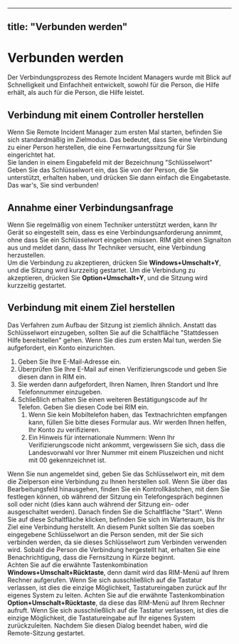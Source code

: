 
---
title: "Verbunden werden"
---

# Verbunden werden
Der Verbindungsprozess des Remote Incident Managers wurde mit Blick auf Schnelligkeit und Einfachheit entwickelt, sowohl für die Person, die Hilfe erhält, als auch für die Person, die Hilfe leistet.
## Verbindung mit einem Controller herstellen
Wenn Sie Remote Incident Manager zum ersten Mal starten, befinden Sie sich standardmäßig im Zielmodus. Das bedeutet, dass Sie eine Verbindung zu einer Person herstellen, die eine Fernwartungssitzung für Sie eingerichtet hat.  
Sie landen in einem Eingabefeld mit der Bezeichnung "Schlüsselwort" Geben Sie das Schlüsselwort ein, das Sie von der Person, die Sie unterstützt, erhalten haben, und drücken Sie dann einfach die Eingabetaste. Das war's, Sie sind verbunden!
## Annahme einer Verbindungsanfrage
Wenn Sie regelmäßig von einem Techniker unterstützt werden, kann Ihr Gerät so eingestellt sein, dass es eine Verbindungsanforderung annimmt, ohne dass Sie ein Schlüsselwort eingeben müssen. RIM gibt einen Signalton aus und meldet dann, dass Ihr Techniker versucht, eine Verbindung herzustellen.  
<Windows>Um die Verbindung zu akzeptieren, drücken Sie **Windows+Umschalt+Y**, und die Sitzung wird kurzzeitig gestartet.</Windows>
<MacOS>Um die Verbindung zu akzeptieren, drücken Sie **Option+Umschalt+Y**, und die Sitzung wird kurzzeitig gestartet.</MacOS>
## Verbindung mit einem Ziel herstellen
Das Verfahren zum Aufbau der Sitzung ist ziemlich ähnlich. Anstatt das Schlüsselwort einzugeben, sollten Sie auf die Schaltfläche "Stattdessen Hilfe bereitstellen" gehen. Wenn Sie dies zum ersten Mal tun, werden Sie aufgefordert, ein Konto einzurichten.
1. Geben Sie Ihre E-Mail-Adresse ein.
1. Überprüfen Sie Ihre E-Mail auf einen Verifizierungscode und geben Sie diesen dann in RIM ein.
1. Sie werden dann aufgefordert, Ihren Namen, Ihren Standort und Ihre Telefonnummer einzugeben.
1. Schließlich erhalten Sie einen weiteren Bestätigungscode auf Ihr Telefon. Geben Sie diesen Code bei RIM ein.
    1. Wenn Sie kein Mobiltelefon haben, das Textnachrichten empfangen kann, füllen Sie bitte dieses Formular aus. Wir werden Ihnen helfen, Ihr Konto zu verifizieren.
    1. Ein Hinweis für internationale Nummern: Wenn Ihr Verifizierungscode nicht ankommt, vergewissern Sie sich, dass die Landesvorwahl vor Ihrer Nummer mit einem Pluszeichen und nicht mit 00 gekennzeichnet ist.

Wenn Sie nun angemeldet sind, geben Sie das Schlüsselwort ein, mit dem die Zielperson eine Verbindung zu Ihnen herstellen soll. Wenn Sie über das Bearbeitungsfeld hinausgehen, finden Sie ein Kontrollkästchen, mit dem Sie festlegen können, ob während der Sitzung ein Telefongespräch beginnen soll oder nicht (dies kann auch während der Sitzung ein- oder ausgeschaltet werden). Danach finden Sie die Schaltfläche "Start". Wenn Sie auf diese Schaltfläche klicken, befinden Sie sich im Warteraum, bis Ihr Ziel eine Verbindung herstellt. An diesem Punkt sollten Sie das soeben eingegebene Schlüsselwort an die Person senden, mit der Sie sich verbinden werden, da sie dieses Schlüsselwort zum Verbinden verwenden wird. Sobald die Person die Verbindung hergestellt hat, erhalten Sie eine Benachrichtigung, dass die Fernsitzung in Kürze beginnt.  
<Windows>Achten Sie auf die erwähnte Tastenkombination **Windows+Umschalt+Rücktaste**, denn damit wird das RIM-Menü auf Ihrem Rechner aufgerufen. Wenn Sie sich ausschließlich auf die Tastatur verlassen, ist dies die einzige Möglichkeit, Tastatureingaben zurück auf Ihr eigenes System zu leiten.</Windows>
<MacOS>Achten Sie auf die erwähnte Tastenkombination **Option+Umschalt+Rücktaste**, da diese das RIM-Menü auf Ihrem Rechner aufruft. Wenn Sie sich ausschließlich auf die Tastatur verlassen, ist dies die einzige Möglichkeit, die Tastatureingabe auf Ihr eigenes System zurückzuleiten.</MacOS>
Nachdem Sie diesen Dialog beendet haben, wird die Remote-Sitzung gestartet.